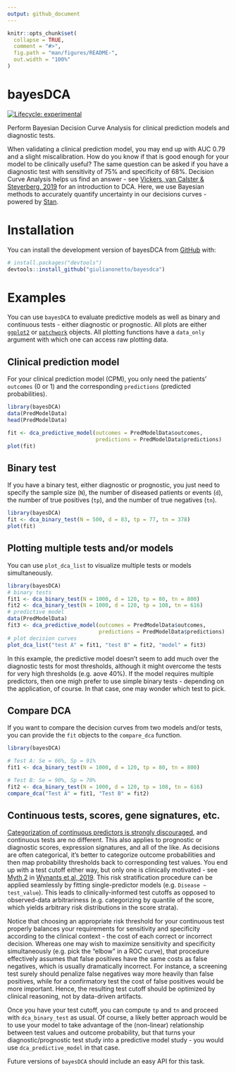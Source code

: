 ```yaml
---
output: github_document
---
```


<!-- README.md is generated from README.Rmd. Please edit that file -->

```r
knitr::opts_chunk$set(
  collapse = TRUE,
  comment = "#>",
  fig.path = "man/figures/README-",
  out.width = "100%"
)
```

# bayesDCA

<!-- badges: start -->
[![Lifecycle: experimental](https://img.shields.io/badge/lifecycle-experimental-orange.svg)](https://lifecycle.r-lib.org/articles/stages.html#experimental)
<!-- badges: end -->

Perform Bayesian Decision Curve Analysis for clinical prediction models and diagnostic tests.

When validating a clinical prediction model, you may end up with AUC 0.79 and a slight miscalibration. How do you know if that is good enough for your model to be clinically useful? The same question can be asked if you have a diagnostic test with sensitivity of 75% and specificity of 68%. Decision Curve Analysis helps us find an answer - see [Vickers, van Calster & Steyerberg, 2019](https://diagnprognres.biomedcentral.com/articles/10.1186/s41512-019-0064-7) for an introduction to DCA. Here, we use Bayesian methods to accurately quantify uncertainty in our decisions curves - powered by [Stan](https://mc-stan.org/).

# Installation

You can install the development version of bayesDCA from [GitHub](https://github.com/) with:

```r
# install.packages("devtools")
devtools::install_github("giulianonetto/bayesdca")
```

# Examples

You can use `bayesDCA` to evaluate predictive models as well as binary and continuous tests - either diagnostic or prognostic. All plots are either [`ggplot2`](https://ggplot2.tidyverse.org/) or [`patchwork`](https://patchwork.data-imaginist.com/) objects. All plotting functions have a `data_only` argument with which one can access raw plotting data. 

## Clinical prediction model

For your clinical prediction model (CPM), you only need the patients' `outcomes` (0 or 1) and the corresponding `predictions` (predicted probabilities).

```r
library(bayesDCA)
data(PredModelData)
head(PredModelData)
```

```r
fit <- dca_predictive_model(outcomes = PredModelData$outcomes,
                            predictions = PredModelData$predictions)
plot(fit)
```


## Binary test

If you have a binary test, either diagnostic or prognostic, you just need to specify the sample size (`N`), the number of diseased patients or events (`d`), the number of true positives (`tp`), and the number of true negatives (`tn`).

```r
library(bayesDCA)
fit <- dca_binary_test(N = 500, d = 83, tp = 77, tn = 378)
plot(fit)
```

## Plotting multiple tests and/or models

You can use `plot_dca_list` to visualize multiple tests or models simultaneously.

```r
library(bayesDCA)
# binary tests
fit1 <- dca_binary_test(N = 1000, d = 120, tp = 80, tn = 800)
fit2 <- dca_binary_test(N = 1000, d = 120, tp = 108, tn = 616)
# predictive model
data(PredModelData)
fit3 <- dca_predictive_model(outcomes = PredModelData$outcomes,
                             predictions = PredModelData$predictions)
# plot decision curves
plot_dca_list("test A" = fit1, "test B" = fit2, "model" = fit3)
```

In this example, the predictive model doesn't seem to add much over the diagnostic tests for most thresholds, although it might overcome the tests for very high thresholds (e.g. aove 40%). If the model requires multiple predictors, then one migh prefer to use simple binary tests - depending on the application, of course. In that case, one may wonder which test to pick.

## Compare DCA

If you want to compare the decision curves from two models and/or tests, you can provide the `fit` objects to the `compare_dca` function.

```r
library(bayesDCA)

# Test A: Se = 66%, Sp = 91%
fit1 <- dca_binary_test(N = 1000, d = 120, tp = 80, tn = 800)

# Test B: Se = 90%, Sp = 70%
fit2 <- dca_binary_test(N = 1000, d = 120, tp = 108, tn = 616)
compare_dca("Test A" = fit1, "Test B" = fit2)
```


## Continuous tests, scores, gene signatures, etc.

[Categorization of continuous predictors is strongly discouraged](https://www.prognosisresearch.com/videos-categorisation), and continuous tests are no different. This also applies to prognostic or diagnostic scores, expression signatures, and all of the like. As decisions are often categorical, it's better to categorize outcome probabilities and then map probability thresholds back to corresponding test values. You end up with a test cutoff either way, but only one is clinically motivated - see [Myth 2](https://bmcmedicine.biomedcentral.com/articles/10.1186/s12916-019-1425-3#Sec3) in [Wynants et al, 2019](https://bmcmedicine.biomedcentral.com/articles/10.1186/s12916-019-1425-3). This risk stratification procedure can be applied seamlessly by fitting single-predictor models (e.g. `Disease ~ test_value`). This leads to clinically-informed test cutoffs as opposed to observed-data arbitrariness (e.g. categorizing by quantile of the score, which yields arbitrary risk distributions in the score strata).

Notice that choosing an appropriate risk threshold for your continuous test properly balances your requirements for sensitivity and specificity according to the clinical context - the cost of each correct or incorrect decision. Whereas one may wish to maximize sensitivity and specificity simultaneously (e.g. pick the "elbow" in a ROC curve), that procedure effectively assumes that false positives have the same costs as false negatives, which is usually dramatically incorrect. For instance, a screening test surely should penalize false negatives way more heavily than false positives, while for a confirmatory test the cost of false positives would be more important. Hence, the resulting test cutoff should be optimized by clinical reasoning, not by data-driven artifacts.

Once you have your test cutoff, you can compute `tp` and `tn` and proceed with `dca_binary_test` as usual. Of course, a likely better approach would be to use your model to take advantage of the (non-linear) relationship between test values and outcome probability, but that turns your diagnostic/prognostic test study into a predictive model study - you would use `dca_predictive_model` in that case.

Future versions of `bayesDCA` should include an easy API for this task.


